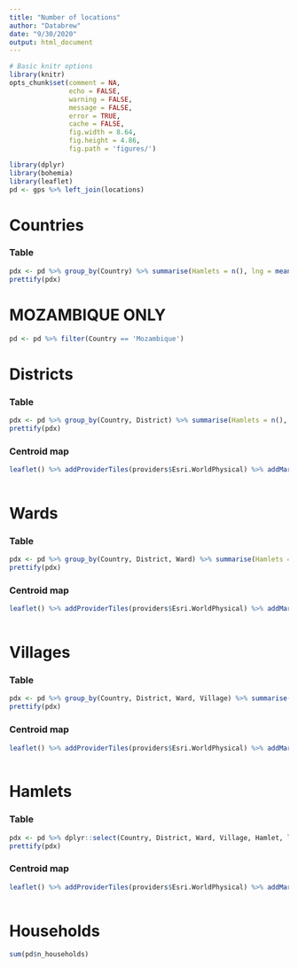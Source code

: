 ```yaml
---
title: "Number of locations"
author: "Databrew"
date: "9/30/2020"
output: html_document
---
```


```r
# Basic knitr options
library(knitr)
opts_chunk$set(comment = NA, 
               echo = FALSE, 
               warning = FALSE, 
               message = FALSE, 
               error = TRUE, 
               cache = FALSE,
               fig.width = 8.64,
               fig.height = 4.86,
               fig.path = 'figures/')
```

```r
library(dplyr)
library(bohemia)
library(leaflet)
pd <- gps %>% left_join(locations) 
```

# Countries

### Table

```r
pdx <- pd %>% group_by(Country) %>% summarise(Hamlets = n(), lng = mean(lng), lat = mean(lat))
prettify(pdx)
```

# MOZAMBIQUE ONLY

```r
pd <- pd %>% filter(Country == 'Mozambique')
```

# Districts

### Table

```r
pdx <- pd %>% group_by(Country, District) %>% summarise(Hamlets = n(), lng = mean(lng), lat = mean(lat))
prettify(pdx)
```

### Centroid map

```r
leaflet() %>% addProviderTiles(providers$Esri.WorldPhysical) %>% addMarkers(pdx, lng = pdx$lng, lat = pdx$lat,
                                                                            popup = pdx$District)
```

# Wards

### Table


```r
pdx <- pd %>% group_by(Country, District, Ward) %>% summarise(Hamlets = n(), lng = mean(lng), lat = mean(lat))
prettify(pdx)
```

### Centroid map

```r
leaflet() %>% addProviderTiles(providers$Esri.WorldPhysical) %>% addMarkers(pdx, lng = pdx$lng, lat = pdx$lat,
                                                                            popup = pdx$Ward)
```


# Villages

### Table

```r
pdx <- pd %>% group_by(Country, District, Ward, Village) %>% summarise(Hamlets = n(), lng = mean(lng), lat = mean(lat))
prettify(pdx)
```

### Centroid map

```r
leaflet() %>% addProviderTiles(providers$Esri.WorldPhysical) %>% addMarkers(pdx, lng = pdx$lng, lat = pdx$lat,
                                                                            popup = pdx$Village)
```


# Hamlets

### Table

```r
pdx <- pd %>% dplyr::select(Country, District, Ward, Village, Hamlet, lng, lat) 
prettify(pdx)
```

### Centroid map

```r
leaflet() %>% addProviderTiles(providers$Esri.WorldPhysical) %>% addMarkers(pdx, lng = pdx$lng, lat = pdx$lat,
                                                                            popup = pdx$Hamlet)
```


# Households

```r
sum(pd$n_households)
```

